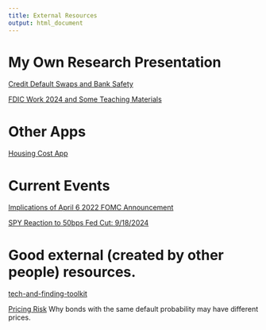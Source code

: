 ```yaml
---
title: External Resources
output: html_document
---
```


# My Own Research Presentation

[Credit Default Swaps and Bank Safety](https://matt-brigida.github.io/cds_paper_presentation/)

[FDIC Work 2024 and Some Teaching Materials](https://financial-education.github.io/fdic_2024_presentation/)

# Other Apps

[Housing Cost App](https://ztranche.com/other/housing_cost_app)

# Current Events

[Implications of April 6 2022 FOMC Announcement](https://financial-education.github.io/fomc_minutes_released_4_6_2022/)

[SPY Reaction to 50bps Fed Cut: 9/18/2024](https://financial-education.github.io/fed_sept_18_2024/)

# Good external (created by other people) resources. 

[tech-and-finding-toolkit](https://github.com/KatherineMichel/tech-and-funding-toolkit#finance-extra)

[Pricing Risk](http://web.mit.edu/15.423/test/notes/chapter7.html)  Why bonds with the same default probability may have different prices.
